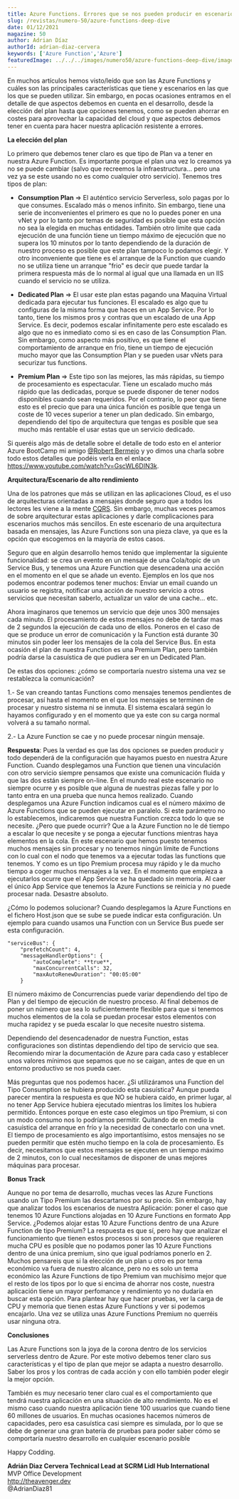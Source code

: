 ```yaml
---
title: Azure Functions. Errores que se nos pueden producir en escenarios de alto rendimiento
slug: /revistas/numero-50/azure-functions-deep-dive
date: 01/12/2021
magazine: 50
author: Adrian Díaz
authorId: adrian-diaz-cervera
keywords: ['Azure Function','Azure']
featuredImage: ../../../images/numero50/azure-functions-deep-dive/image1.png
---
```


En muchos artículos hemos visto/leído que son las Azure Functions y
cuáles son las principales características que tiene y escenarios en las
que los que se pueden utilizar. Sin embargo, en pocas ocasiones entramos
en el detalle de que aspectos debemos en cuenta en el desarrollo, desde
la elección del plan hasta que opciones tenemos, como se pueden ahorrar
en costes para aprovechar la capacidad del cloud y que aspectos debemos
tener en cuenta para hacer nuestra aplicación resistente a errores.

**La elección del plan**

Lo primero que debemos tener claro es que tipo de Plan va a tener en
nuestra Azure Function. Es importante porque el plan una vez lo creamos
ya no se puede cambiar (salvo que recreemos la infraestructura... pero
una vez ya se este usando no es como cualquier otro servicio). Tenemos
tres tipos de plan:

-   **Consumption Plan** => El auténtico servicio Serverless, solo pagas
    por lo que consumes. Escalado más o menos infinito. Sin embargo,
    tiene una serie de inconvenientes el primero es que no lo puedes
    poner en una vNet y por lo tanto por temas de seguridad es posible
    que esta opción no sea la elegida en muchas entidades. También otro
    limite que cada ejecución de una función tiene un tiempo máximo de
    ejecución que no supera los 10 minutos por lo tanto dependiendo de
    la duración de nuestro proceso es posible que este plan tampoco lo
    podamos elegir. Y otro inconveniente que tiene es el arranque de la
    Function que cuando no se utiliza tiene un arranque "frio" es decir
    que puede tardar la primera respuesta más de lo normal al igual que
    una llamada en un IIS cuando el servicio no se utiliza.

-   **Dedicated Plan** => El usar este plan estas pagando una Maquina
    Virtual dedicada para ejecutar tus funciones. El escalado es algo
    que tu configuras de la misma forma que haces en un App Service. Por
    lo tanto, tiene los mismos pros y contras que un escalado de una App
    Service. Es decir, podemos escalar infinitamente pero este escalado
    es algo que no es inmediato como si es en caso de las Consumption
    Plan. Sin embargo, como aspecto más positivo, es que tiene el
    comportamiento de arranque en frio, tiene un tiempo de ejecución
    mucho mayor que las Consumption Plan y se pueden usar vNets para
    securizar tus functions.

-   **Premium Plan** => Este tipo son las mejores, las más rápidas, su
    tiempo de procesamiento es espectacular. Tiene un escalado mucho más
    rápido que las dedicadas, porque se puede disponer de tener nodos
    disponibles cuando sean requeridos. Por el contrario, lo peor que
    tiene esto es el precio que para una única función es posible que
    tenga un coste de 10 veces superior a tener un plan dedicado. Sin
    embargo, dependiendo del tipo de arquitectura que tengas es posible
    que sea mucho más rentable el usar estas que un servicio dedicado.

Si queréis algo más de detalle sobre el detalle de todo esto en el
anterior Azure BootCamp mi amigo [@Robert
Bermejo](https://www.linkedin.com/in/robert-bermejo-blasco-75a73b2a/) y
yo dimos una charla sobre todo estos detalles que podéis verla en el
enlace https://www.youtube.com/watch?v=GscWL6DIN3k.

**Arquitectura/Escenario de alto rendimiento**

Una de los patrones que más se utilizan en las aplicaciones Cloud, es el
uso de arquitecturas orientadas a mensajes donde seguro que a todos los
lectores les viene a la mente
[CQRS](https://docs.microsoft.com/es-es/azure/architecture/patterns/cqrs#:~:text=CQRS%20significa%20segregaci%C3%B3n%20de%20responsabilidades,la%20escalabilidad%20y%20la%20seguridad.).
Sin embargo, muchas veces pecamos de sobre arquitecturar estas
aplicaciones y darle complicaciones para escenarios muchos más
sencillos. En este escenario de una arquitectura basada en mensajes, las
Azure Functions son una pieza clave, ya que es la opción que escogemos
en la mayoría de estos casos.

Seguro que en algún desarrollo hemos tenido que implementar la siguiente
funcionalidad: se crea un evento en un mensaje de una Cola/topic de un
Service Bus, y tenemos una Azure Function que desencadena una acción en
el momento en el que se añade un evento. Ejemplos en los que nos podemos
encontrar podemos tener muchos: Enviar un email cuando un usuario se
registra, notificar una acción de nuestro servicio a otros servicios que
necesitan saberlo, actualizar un valor de una cache... etc.

Ahora imaginaros que tenemos un servicio que deje unos 300 mensajes cada
minuto. El procesamiento de estos mensajes no debe de tardar mas de 2
segundos la ejecución de cada uno de ellos. Poneros en el caso de que se
produce un error de comunicación y la Function está durante 30 minutos
sin poder leer los mensajes de la cola del Service Bus. En esta ocasión
el plan de nuestra Function es una Premium Plan, pero también podría
darse la casuística de que pudiera ser en un Dedicated Plan.

De estas dos opciones: ¿cómo se comportaría nuestro sistema una vez se
restablezca la comunicación?

1.- Se van creando tantas Functions como mensajes tenemos pendientes de
procesar, así hasta el momento en el que los mensajes se terminen de
procesar y nuestro sistema ni se inmuta. El sistema escalará según lo
hayamos configurado y en el momento que ya este con su carga normal
volverá a su tamaño normal.

2.- La Azure Function se cae y no puede procesar ningún mensaje.

**Respuesta**: Pues la verdad es que las dos opciones se pueden producir
y todo dependerá de la configuración que hayamos puesto en nuestra Azure
Function. Cuando desplegamos una Function que tienen una vinculación con
otro servicio siempre pensamos que existe una comunicación fluida y que
las dos están siempre on-line. En el mundo real este escenario no
siempre ocurre y es posible que alguna de nuestras piezas falle y por lo
tanto entra en una prueba que nunca hemos realizado. Cuando desplegamos
una Azure Function indicamos cual es el número máximo de Azure Functions
que se pueden ejecutar en paralelo. Si este parámetro no lo
establecemos, indicaremos que nuestra Function crezca todo lo que se
necesite. ¿Pero que puede ocurrir? Que a la Azure Function no le dé
tiempo a escalar lo que necesite y se ponga a ejecutar functions
mientras haya elementos en la cola. En este escenario que hemos puesto
tenemos muchos mensajes sin procesar y no tenemos ningún límite de
Functions con lo cual con el nodo que tenemos va a ejecutar todas las
functions que tenemos. Y como es un tipo Premium procesa muy rápido y le
da mucho tiempo a coger muchos mensajes a la vez. En el momento que
empieza a ejecutarlos ocurre que el App Service se ha quedado sin
memoria. Al caer el único App Service que tenemos la Azure Functions se
reinicia y no puede procesar nada. Desastre absoluto.

¿Cómo lo podemos solucionar? Cuando desplegamos la Azure Functions en el
fichero Host.json que se sube se puede indicar esta configuración. Un
ejemplo para cuando usamos una Function con un Service Bus puede ser
esta configuración.

```
"serviceBus": {
    "prefetchCount": 4,
    "messageHandlerOptions": {
        "autoComplete": **true**,
        "maxConcurrentCalls": 32,
        "maxAutoRenewDuration": "00:05:00"
    }
```

El número máximo de Concurrencias puede variar dependiendo del tipo de
Plan y del tiempo de ejecución de nuestro proceso. Al final debemos de
poner un número que sea lo suficientemente flexible para que si tenemos
muchos elementos de la cola se puedan procesar estos elementos con mucha
rapidez y se pueda escalar lo que necesite nuestro sistema.

Dependiendo del desencadenador de nuestra Function, estas
configuraciones son distintas dependiendo del tipo de servicio que sea.
Recomiendo mirar la documentación de Azure para cada caso y establecer
unos valores mínimos que sepamos que no se caigan, antes de que en un
entorno productivo se nos pueda caer.

Más preguntas que nos podemos hacer. ¿Si utilizáramos una Function del
Tipo Consumption se hubiera producido esta casuística? Aunque pueda
parecer mentira la respuesta es que NO se hubiera caído, en primer
lugar, al no tener App Service hubiera ejecutado mientras los limites
los hubiera permitido. Entonces porque en este caso elegimos un tipo
Premium, si con un modo consumo nos lo podríamos permitir. Quitando de
en medio la casuística del arranque en frío y la necesidad de conectarlo
con una vnet. El tiempo de procesamiento es algo importantísimo, estos
mensajes no se pueden permitir que estén mucho tiempo en la cola de
procesamiento. Es decir, necesitamos que estos mensajes se ejecuten en
un tiempo máximo de 2 minutos, con lo cual necesitamos de disponer de
unas mejores máquinas para procesar.

**Bonus Track**

Aunque no por tema de desarrollo, muchas veces las Azure Functions
usando un Tipo Premium las descartamos por su precio. Sin embargo, hay
que analizar todos los escenarios de nuestra Aplicación: poner el caso
que tenemos 10 Azure Functions alojadas en 10 Azure Functions en formato
App Service. ¿Podemos alojar estas 10 Azure Functions dentro de una
Azure Function de tipo Premium? La respuesta es que sí, pero hay que
analizar el funcionamiento que tienen estos procesos si son procesos que
requieren mucha CPU es posible que no podamos poner las 10 Azure
Functions dentro de una única premium, sino que igual podríamos ponerlo
en 2. Muchos pensareis que si la elección de un plan u otro es por tema
económico va fuera de nuestro alcance, pero no es solo un tema económico
las Azure Functions de tipo Premium van muchísimo mejor que el resto de
los tipos por lo que si encima de ahorrar nos coste, nuestra aplicación
tiene un mayor perfomance y rendimiento yo no dudaría en buscar esta
opción. Para plantear hay que hacer pruebas, ver la carga de CPU y
memoria que tienen estas Azure Functions y ver si podemos encajarlo. Una
vez se utiliza unas Azure Functions Premium no querréis usar ninguna
otra.

**Conclusiones**

Las Azure Functions son la joya de la corona dentro de los servicios
serverless dentro de Azure. Por este motivo debemos tener claro sus
características y el tipo de plan que mejor se adapta a nuestro
desarrollo. Saber los pros y los contras de cada acción y con ello
también poder elegir la mejor opción.

También es muy necesario tener claro cual es el comportamiento que
tendrá nuestra aplicación en una situación de alto rendimiento. No es el
mismo caso cuando nuestra aplicación tiene 100 usuarios que cuando tiene
60 millones de usuarios. En muchas ocasiones hacemos números de
capacidades, pero esa casuística casi siempre es simulada, por lo que se
debe de generar una gran batería de pruebas para poder saber cómo se
comportaría nuestro desarrollo en cualquier escenario posible

Happy Codding.

**Adrián Diaz Cervera Technical Lead at SCRM Lidl Hub International** <br />
MVP Office Development <br />
http://theavenger.dev <br />
@AdrianDiaz81 <br /> 
 
